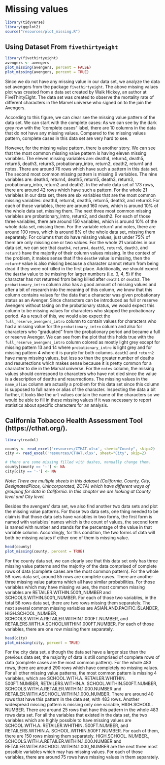 # Missing values 

```r
library(tidyverse)
library(ggplot2)
source("resources/plot_missing.R")
```


## Using Dataset From `fivethirtyeight` 

```r
library(fivethirtyeight)
avengers <- avengers
plot_missing(avengers, percent = FALSE)
plot_missing(avengers, percent = TRUE)
```

Since we do not have any missing value in our data set, we analyze the data set avengers from the package `fivethirtyeight`. The above missing values plot was created from a data set created by Walk Hickey, an author at FiveThirtyEight. The data set was created to observe the mortality rate of different characters in the Marvel universe who signed on to the join the Avengers.

According to this figure, we can clear see the missing value pattern of the data set. We can start with the complete cases: As we can see by the dark grey row with the "complete cases" label, there are 10 columns in the data that do not have any missing values. Compared to the missing values pattern, complete cases in this data set are very hard to see. 

However, for the missing value pattern, there is another story. We can see that the most common missing value pattern is having eleven missing variables. The eleven missing variables are: death4, return4, death5, return5, death3, return3, probationary_intro, return2, death2, return1 and notes. There are around 76 rows which have such a pattern in this data set. The second most common missing pattern is missing 9 variables. The nine variables are: death4, return4, death5, return5, death3, return3, probationary_intro, return2 and death2. In the whole data set of 173 rows, there are around 42 rows which have such a pattern. For the whole 21 variables in our data set, there are six variables that are the most common missing variables: death4, return4, death5, return5, death3, and return3. For each of those variables, there are around 160 rows, which is around 10% of the whole data set, missing them. The next three most common missing variables are probationary_Intro, return2, and death2. For each of those three variables, there are around 150 variables, which is around 10% of the whole data set, missing them. For the variable return1 and notes, there are around 100 rows, which is around 8% of the whole data set, missing them separately. For columns that do have missing values, just under 75% of them are only missing one or two values. For the whole 21 variables in our data set, we can see that `death4`, `return4`, `death5`, `return5`, `death3`, and `return3` have the majority of their column values missing. In the context of the problem, it makes sense that if the `death#` value is missing, then the `return#` value is also missing because a character cannot return from being dead if they were not killed in the first place. Additionally, we should expect the `death#` value to be missing for larger numbers (i.e. 3, 4, 5) if the character has not returned from being killed after `death1` or `death2`. The `probationary_intro` column also has a good amount of missing values and after a bit of research into the meaning of this column, we know that this column contains values for the data that a character was given probationary status as an Avenger. Since characters can be introduced as full or reserve Avengers without taking on the probationary status, we would expect this column to be missing values for characters who skipped the probationary period. As a result of this, we would also expect the `full_reserve_avengers_intro` column to contain values for characters who had a missing value for the `probationary_intro` column and also for characters who "graduated" from the probationary period and became a full or reserve Avenger. We can see from the plot that this holds true with the `full_reserve_avengers_intro` column colored as mostly light grey except for missing pattern 13 and 14 where `probationary_intro` is light grey and for missing pattern 4 where it is purple for both columns. `death2` and `return2` have many missing values, but less so than the greater number of deaths and resurrections which makes sense because it is pretty common for a character to die in the Marval universe. For the `notes` column, the missing values should correspond to characters who have not died since the value is a description of deaths and resurrections. The missing values in the `name_alias` column are actually a problem for this data set since this column is supposed to full name or alias of the character. Inspecting the data a bit further, it looks like the `url` values contain the name of the characters so we would be able to fill in these missing values if it was necessary to report statistics about specific characters for an analysis. 


## California Tobacco Health Assessment Tool (https://cthat.org/). 


```r
library(readxl)

county <- read_excel('resources/CTHAT.xlsx', sheet="County", skip=2)
city <- read_excel('resources/CTHAT.xlsx', sheet="City", skip=2)

# there are some missing filled with dashes, manually change them. 
county[county == '-'] <- NA
city[city == '-'] <- NA
```


*Note: There are multiple sheets in this dataset (California, County, City, DesignatedPlace, Unincorporated, ZCTA) which have different ways of grouping for data in California. In this chapter we are looking at County level and City level.* 

Besides the avengers’ data set, we also find another two data sets and plot the missing value patterns. For those two data sets, one thing needed to be claim is that those data sets have variables in two forms, the first form is named with variables’ names which is the count of values, the second form is named with number and stands for the percentage of the value in that variable column. Accordingly, for this condition, the two forms of data will both be missing values if either one of them is missing value. 


```r
head(county)
plot_missing(county, percent = TRUE)
```

For the county data set, we can clearly see that this data set only has three missing value patterns and the majority of the data comprised of complete rows of data (complete cases are the most common pattern). For the whole 58 rows data set, around 55 rows are complete cases. There are another three missing value patterns which all have similar probabilities. For those variables which may have missing values, the most common missing variables are RETAILER.WITHIN.500ft_NUMBER and SCHOOLS.WITHIN.500ft_NUMBER. For each of those two variables, in the total 58 rows data set, there are two rows missing them separately. The next several common missing variables are ASIAN.AND.PACIFIC.ISLANDER, HIGH.SCHOOL_NUMBER, SCHOOLS.WITH.A.RETAILER.WITHIN.1.000FT.NUMBER,  and RETAILERS.WITH.A.SCHOOLWITHIN1.000FT.NUMBER. For each of those variables, there are one row missing them separately.


```r
head(city)
plot_missing(city, percent = TRUE)
```

For the city data set, although the data set have a larger size than the previous data set, the majority of data is still comprised of complete rows of data (complete cases are the most common pattern). For the whole 483 rows, there are around 290 rows which have completely no missing values. For all other missing value patterns, the most common pattern is missing 4 variables, which are SCHOOL.WITH.A. RETAILER.WHITHIN. 500FT.NUMBER, RETAILERS.WITHIN.A. SCHOOL.WITHIN.500FT.NUMBER, SCHOOLS.WITH.A.RETAILER.WITHIN.1.000.NUMBER and RETAILER.WITH.ASCHOOL.WITHIN.1.000_NUMBER. There are around 40 rows that have this pattern in the data set, with 483 rows. Another widespread missing pattern is missing only one variable, HIGH.SCHOOL. NUMBER. There are around 25 rows that have this pattern in the whole 483 rows data set. For all the variables that existed in the data set, the two variables which are highly possible to have missing values are SCHOOL.WITH.A. RETAILER.WHITHIN. 500FT.NUMBER, and RETAILERS.WITHIN.A. SCHOOL.WITHIN.500FT.NUMBER. For each of them, there are 150 rows missing them separately. HIGH.SCHOOL. NUMBER., SCHOOLS.WITH.A.RETAILER.WITHIN.1.000.NUMBER and RETAILER.WITH.ASCHOOL.WITHIN.1.000_NUMBER are the next three most possible variables which may has missing values. For each of those variables, there are around 75 rows have missing values in them separately. 
